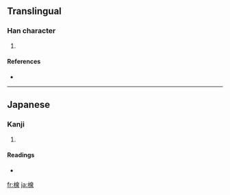 ==Translingual==

===Han character===
{{Han char|rn=75|rad=木|as=09|sn=13|four=|canj=木竹日水 (DHAE)}}

# {{defn|Han|sort=木09}}

====References====
* {{Han ref|kx=0542.191|dkj=15214|dj=0930.210|hdz=21251.131|uh=697E|ud=27006}}

----

==Japanese==

===Kanji===
{{ja-kanji|grade=|rs=木09}}

# {{defn|Japanese}}

====Readings====
* {{ja-readings|on=|kun=[[はぞう]] (hazou), [[はんぞう]] (hanzou)}}

[[fr:楾]]
[[ja:楾]]